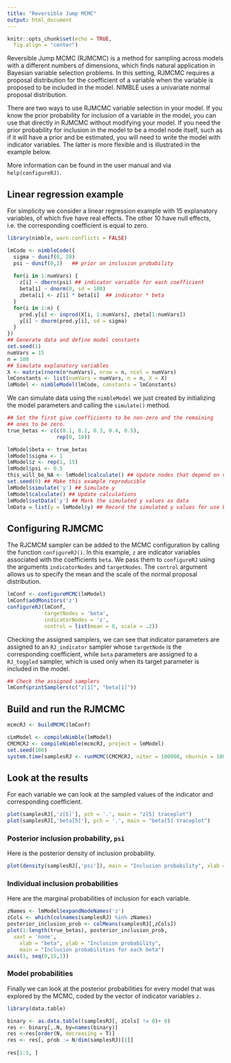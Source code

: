 ```yaml
---
title: "Reversible Jump MCMC"
output: html_document
---
```


```r
knitr::opts_chunk$set(echo = TRUE, 
  fig.align = "center")
```

Reversible Jump MCMC (RJMCMC) is a method for sampling across models with a different numbers of dimensions, which finds natural application in Bayesian variable selection problems.  In this setting, RJMCMC requires a proposal distribution for the coefficient of a variable when the variable is proposed to be included in the model.
NIMBLE uses a univariate normal proposal distribution. 

There are two ways to use RJMCMC variable selection in your model.  If you know the prior probability for inclusion of a variable in the model, you can use that directly in RJMCMC without modifying your model.  If you need the prior probability for inclusion in the model to be a model node itself, such as if it will have a prior and be estimated, you will need to write the model with indicator variables.  The latter is more flexible and is illustrated in the example below.

More information can be found in the user manual and via `help(configureRJ)`.

## Linear regression example

For simplicity we consider a linear regression example with 15 explanatory variables, of which five have real effects. The other 10 have null effects, i.e. the corresponding coefficient is equal to zero.

```r
library(nimble, warn.conflicts = FALSE)
```

```r
lmCode <- nimbleCode({
  sigma ~ dunif(0, 20)
  psi ~ dunif(0,1)   ## prior on inclusion probability
  
  for(i in 1:numVars) {
    z[i] ~ dbern(psi) ## indicator variable for each coefficient
    beta[i] ~ dnorm(0, sd = 100)  
    zbeta[i] <- z[i] * beta[i]  ## indicator * beta
  }
  for(i in 1:n) {
    pred.y[i] <- inprod(X[i, 1:numVars], zbeta[1:numVars])
    y[i] ~ dnorm(pred.y[i], sd = sigma)
  }
})
## Generate data and define model constants
set.seed(1)
numVars = 15
n = 100
## Simulate explanatory variables
X <- matrix(rnorm(n*numVars), nrow = n, ncol = numVars)
lmConstants <- list(numVars = numVars, n = n, X = X)
lmModel <- nimbleModel(lmCode, constants = lmConstants)
```

We can simulate data using the `nimbleModel` we just created by initializing the model parameters and calling the `simulate()` method. 

```r
## Set the first give coefficients to be non-zero and the remaining
## ones to be zero.
true_betas <- c(c(0.1, 0.2, 0.3, 0.4, 0.5),
                rep(0, 10))

lmModel$beta <- true_betas
lmModel$sigma <- 1
lmModel$z <- rep(1, 15)
lmModel$psi <- 0.5
this_will_be_NA <- lmModel$calculate() ## Update nodes that depend on values we just set..
set.seed(0) ## Make this example reproducible
lmModel$simulate('y') ## Simulate y
lmModel$calculate() ## Update calculations
lmModel$setData('y') ## Mark the simulated y values as data
lmData = list(y = lmModel$y) ## Record the simulated y values for use below
```

<!-- For comparison we look first to simple linear regression:

```r
summary(lm(lmModel$y ~ lmModel$X))
```
 -->

## Configuring RJMCMC

The RJCMCM sampler can be added to the MCMC configuration by calling the function `configureRJ()`. In this example, `z` are indicator variables associated with the coefficients `beta`. We pass them to `configureRJ` using the arguments `indicatorNodes` and `targetNodes`. The `control` argument allows us to specify the mean and the scale of the normal proposal distribution. 

```r
lmConf <- configureMCMC(lmModel)
lmConf$addMonitors('z')
configureRJ(lmConf,
            targetNodes = 'beta',
            indicatorNodes = 'z',
            control = list(mean = 0, scale = .2))
```


Checking the assigned samplers, we can see that indicator parameters are assigned to an `RJ_indicator` sampler whose `targetNode` is the corresponding coefficient, while `beta` parameters are assigned to a `RJ_toggled` sampler, which is used only when its target parameter is included in the model.

```r
## Check the assigned samplers
lmConf$printSamplers(c("z[1]", "beta[1]"))

```

## Build and run the RJMCMC

```r
mcmcRJ <- buildMCMC(lmConf)

cLmModel <- compileNimble(lmModel)
CMCMCRJ <- compileNimble(mcmcRJ, project = lmModel)
set.seed(100)
system.time(samplesRJ <- runMCMC(CMCMCRJ, niter = 100000, nburnin = 10000, thin = 10))
```

## Look at the results
<!-- post-processing : variables probabilities, model probabilities -->

For each variable we can look at the sampled values of the indicator and corresponding coefficient.

```r
plot(samplesRJ[,'z[5]'], pch = '.', main = "z[5] traceplot")
plot(samplesRJ[,'beta[5]'], pch = '.', main = "beta[5] traceplot")
```

### Posterior inclusion probability, `psi`

Here is the posterior density of inclusion probability.

```r
plot(density(samplesRJ[,'psi']), main = "Inclusion probability", xlab = "Probability", ylab = "Density")
```

### Individual inclusion probabilities

Here are the marginal probabilities of inclusion for each variable.

```r
zNames <- lmModel$expandNodeNames('z')
zCols <- which(colnames(samplesRJ) %in% zNames)
posterior_inclusion_prob <- colMeans(samplesRJ[,zCols])
plot(1:length(true_betas), posterior_inclusion_prob,
  xaxt = 'none', 
	xlab = "beta", ylab = "Inclusion probability", 
	main = "Inclusion probabilities for each beta")
axis(1, seq(0,15,1))
```

### Model probabilities

Finally we can look at the posterior probabilities for every model that was explored by the MCMC, coded by the vector of indicator variables `z`.

```r
library(data.table)

binary <- as.data.table((samplesRJ[, zCols] != 0)+ 0)
res <- binary[,.N, by=names(binary)]
res <-res[order(N, decreasing = T)]
res <- res[, prob := N/dim(samplesRJ)[1]]
  
res[1:5, ]

```

<!-- Alternative in base R

nSamples <- dim(samplesRJ)[1]
binary <- as.data.frame((samplesRJ[, zCols] != 0)+ 0)
res <- binary[,.N, by=names(binary)]
dd <- table(do.call(paste, binary))
(sort(dd, decreasing = T)/nSamples)[1:5]
 -->
